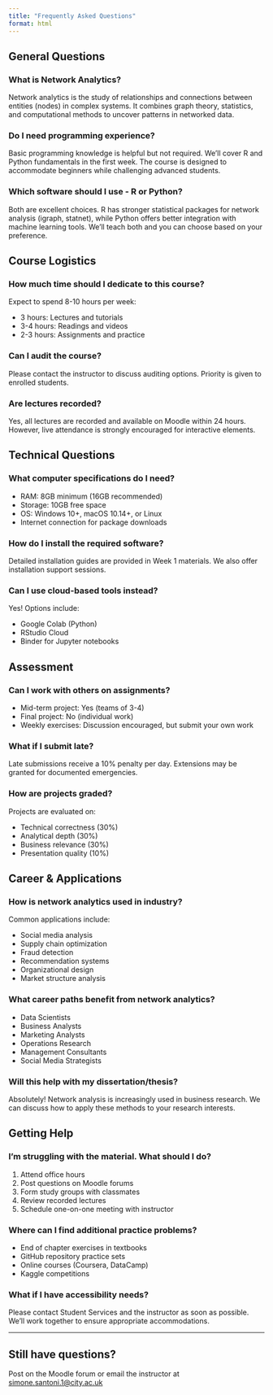 ```yaml
---
title: "Frequently Asked Questions"
format: html
---
```


## General Questions

### What is Network Analytics?
Network analytics is the study of relationships and connections between entities (nodes) in complex systems. It combines graph theory, statistics, and computational methods to uncover patterns in networked data.

### Do I need programming experience?
Basic programming knowledge is helpful but not required. We'll cover R and Python fundamentals in the first week. The course is designed to accommodate beginners while challenging advanced students.

### Which software should I use - R or Python?
Both are excellent choices. R has stronger statistical packages for network analysis (igraph, statnet), while Python offers better integration with machine learning tools. We'll teach both and you can choose based on your preference.

## Course Logistics

### How much time should I dedicate to this course?
Expect to spend 8-10 hours per week:

- 3 hours: Lectures and tutorials
- 3-4 hours: Readings and videos
- 2-3 hours: Assignments and practice

### Can I audit the course?
Please contact the instructor to discuss auditing options. Priority is given to enrolled students.

### Are lectures recorded?
Yes, all lectures are recorded and available on Moodle within 24 hours. However, live attendance is strongly encouraged for interactive elements.

## Technical Questions

### What computer specifications do I need?
- RAM: 8GB minimum (16GB recommended)
- Storage: 10GB free space
- OS: Windows 10+, macOS 10.14+, or Linux
- Internet connection for package downloads

### How do I install the required software?
Detailed installation guides are provided in Week 1 materials. We also offer installation support sessions.

### Can I use cloud-based tools instead?
Yes! Options include:

- Google Colab (Python)
- RStudio Cloud
- Binder for Jupyter notebooks

## Assessment

### Can I work with others on assignments?
- Mid-term project: Yes (teams of 3-4)
- Final project: No (individual work)
- Weekly exercises: Discussion encouraged, but submit your own work

### What if I submit late?
Late submissions receive a 10% penalty per day. Extensions may be granted for documented emergencies.

### How are projects graded?
Projects are evaluated on:

- Technical correctness (30%)
- Analytical depth (30%)
- Business relevance (30%)
- Presentation quality (10%)

## Career & Applications

### How is network analytics used in industry?
Common applications include:

- Social media analysis
- Supply chain optimization
- Fraud detection
- Recommendation systems
- Organizational design
- Market structure analysis

### What career paths benefit from network analytics?
- Data Scientists
- Business Analysts
- Marketing Analysts
- Operations Research
- Management Consultants
- Social Media Strategists

### Will this help with my dissertation/thesis?
Absolutely! Network analysis is increasingly used in business research. We can discuss how to apply these methods to your research interests.

## Getting Help

### I'm struggling with the material. What should I do?
1. Attend office hours
2. Post questions on Moodle forums
3. Form study groups with classmates
4. Review recorded lectures
5. Schedule one-on-one meeting with instructor

### Where can I find additional practice problems?
- End of chapter exercises in textbooks
- GitHub repository practice sets
- Online courses (Coursera, DataCamp)
- Kaggle competitions

### What if I have accessibility needs?
Please contact Student Services and the instructor as soon as possible. We'll work together to ensure appropriate accommodations.

---

::: {.callout-tip}
## Still have questions?

Post on the Moodle forum or email the instructor at [simone.santoni.1@city.ac.uk](mailto:simone.santoni.1@city.ac.uk)
:::
